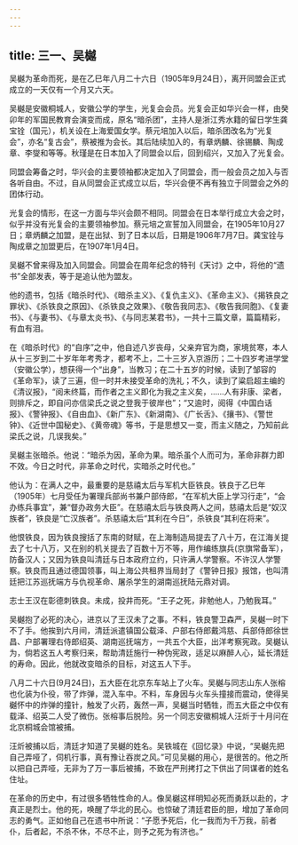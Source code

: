 ```yaml
---
---
---
```

title: 三一、吴樾
---



吴樾为革命而死，是在乙巳年八月二十六日（1905年9月24日），离开同盟会正式成立的一天仅有一个月又六天。

吴樾是安徽桐城人，安徽公学的学生，光复会会员。光复会正如华兴会一样，由癸卯年的军国民教育会演变而成，原名“暗杀团”，主持人是浙江秀水籍的留日学生龚宝铨（国元），机关设在上海爱国女学。蔡元培加入以后，暗杀团改名为“光复会”，亦名“复古会”，蔡被推为会长。其后陆续加入的，有章炳麟、徐锡麟、陶成章、李燮和等等。秋瑾是在日本加入了同盟会以后，回到绍兴，又加入了光复会。

同盟会筹备之时，华兴会的主要领袖都决定加入了同盟会，而一般会员之加入与否各听自由。不过，自从同盟会正式成立以后，华兴会便不再有独立于同盟会之外的团体行动。

光复会的情形，在这一方面与华兴会颇不相同。同盟会在日本举行成立大会之时，似乎并没有光复会的主要领袖参加。蔡元培之宣誓加入同盟会，在1905年10月27日；章炳麟之加盟，是在出狱、到了日本以后，日期是1906年7月7日。龚宝铨与陶成章之加盟更后，在1907年1月4日。

吴樾不曾来得及加入同盟会。同盟会在周年纪念的特刊《天讨》之中，将他的“遗书”全部发表，等于是追认他为盟友。

他的遗书，包括《暗杀时代》、《暗杀主义》、《复仇主义》、《革命主义》、《揭铁良之罪状》、《杀铁良之原因》、《杀铁良之效果》、《敬告我同志》、《敬告我同胞》、《复妻书》、《与妻书》、《与章太炎书》、《与同志某君书》，一共十三篇文章，篇篇精彩，有血有泪。

在《暗杀时代》的“自序”之中，他自述八岁丧母，父亲弃官为商，家境贫寒，本人从十三岁到二十岁年年考秀才，都考不上，二十三岁入京游历；二十四岁考进学堂（安徽公学），想获得一个“出身”，当教习；在二十五岁的时候，读到了邹容的《革命军》，读了三遍，但一时并未接受革命的洗礼；不久，读到了粱启超主编的《清议报》，“阅未终篇，而作者之主义即化为我之主义矣，……人有非康、梁者，则排斥之，即自问亦信梁氏之说之登我于彼岸也”；“又逾时，阅得《中国白话报》、《警钟报》、《自由血》、《新广东》、《新湖南》、《广长舌》、《攘书》、《警世钟》、《近世中国秘史》、《黄帝魂》等书，于是思想又一变，而主义随之，乃知前此梁氏之说，几误我矣。”

吴樾主张暗杀。他说：“暗杀为因，革命为果。暗杀虽个人而可为，革命非群力即不效。今日之时代，非革命之时代，实暗杀之时代也。”

他认为：在满人之中，最重要的是慈禧太后与军机大臣铁良。铁良于乙巳年（1905年）七月受任为署理兵部尚书兼户部侍郎，“在军机大臣上学习行走”，“会办练兵事宜”，兼“督办政务大臣”。在慈禧太后与铁良两人之间，慈禧太后是“奴汉族者”，铁良是“亡汉族者”。杀慈禧太后“其利在今日”，杀铁良“其利在将来”。

他恨铁良，因为铁良搜括了东南的财赋，在上海制造局提去了八十万，在江海关提去了七十八万，又在别的机关提去了百数十万不等，用作编练旗兵(京旗常备军），防备汉人；又因为铁良叫清廷与日本政府立约，只许满人学警察。不许汉人学警察。铁良而且通过德国领事，叫上海公共租界当局封了《警钟日报》报馆，也叫清廷把江苏巡抚端方与仇视革命、屠杀学生的湖南巡抚陆元鼎对调。

志士王汉在彰德刺铁良。未成，投井而死。“王子之死，非勉他人，乃勉我耳。”

吴樾抱了必死的决心，进京以了王汉未了之事。不料，铁良警卫森严，吴樾一时下不了手。他挨到六月间，清廷派遣镇国公载泽、户部右侍郎戴鸿慈、兵部侍郎徐世昌、户部署理右侍郎绍英、湖南巡抚端方，一共五个大臣，出洋考察宪政。吴樾认为，倘若这五人考察归来，帮助清廷施行一种伪宪政，适足以麻醉人心，延长清廷的寿命。因此，他就改变暗杀的目标，对这五人下手。

八月二十六日(9月24日)，五大臣在北京东车站上了火车。吴樾与同志山东人张榕也化装为仆役，带了炸弹，混入车中。不料，车身因与火车头撞接而震动，使得吴樾怀中的炸弹的撞针，触发了火药，轰然一声，吴樾当时牺牲，而五大臣之中仅有载泽、绍英二人受了微伤。张榕事后脱险。另一个同志安徽桐城人汪炘于十月问在北京桐城会馆被捕。

汪炘被捕以后，清廷才知道了吴樾的姓名。吴铁城在《回忆录》中说，“吴樾先把自己弄哑了，伺机行事，真有豫让吞炭之风。”可见吴樾的用心，是很苦的。他之所以把自己弄哑，无非为了万一事后被捕，不致在严刑拷打之下供出了同谋者的姓名住址。

在革命的历史中，有过很多牺牲性命的人。像吴樾这样明知必死而勇跃以赴的，才真正是烈士。他的死，唤醒了华北的民心。也惊破了清廷君臣的胆，增加了革命同志的勇气。正如他自己在遗书中所说：“子愿予死后，化一我而为千万我，前者仆，后者起，不杀不休，不尽不止，则予之死为有济也。”